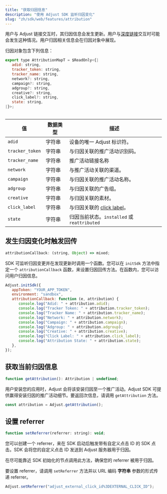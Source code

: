 ```yaml
---
title: "获取归因信息"
description: "使用 Adjust SDK 监听归因变化"
slug: "zh/sdk/web/features/attribution"
---
```


用户与 Adjust 链接交互时，其归因信息会发生更新。用户与[深度链接](https://help.adjust.com/zh/article/deep-links)交互时可能会发生这种情况。用户归因相关信息会在归因对象中展现。

归因对象包含下列信息：

```js
export type AttributionMapT = $ReadOnly<{|
   adid: string,
   tracker_token: string,
   tracker_name: string,
   network?: string,
   campaign?: string,
   adgroup?: string,
   creative?: string,
   click_label?: string,
   state: string,
|}>;
```

<Table>

| 值              | 数据类型 | 描述                                                                          |
| --------------- | -------- | ----------------------------------------------------------------------------- |
| `adid`          | 字符串   | 设备的唯一 Adjust 标识符。                                                    |
| `tracker_token` | 字符串   | 与归因关联的推广活动识别码。                                                  |
| `tracker_name`  | 字符串   | 推广活动链接名称                                                              |
| `network`       | 字符串   | 与推广活动关联的渠道。                                                        |
| `campaign`      | 字符串   | 与归因关联的推广活动名称。                                                    |
| `adgroup`       | 字符串   | 与归因关联的广告组。                                                          |
| `creative`      | 字符串   | 与归因关联的素材。                                                            |
| `click_label`   | 字符串   | 与归因关联的 [click label](https://help.adjust.com/zh/article/user-rewards)。 |
| `state`         | 字符串   | 归因当前状态。`installed` 或 `reattributed`                                   |

</Table>

## 发生归因变化时触发回传

```js
attributionCallback: (string, Object) => mixed;
```

SDK 可监听归因变更并在发现更新时调用一个函数。您可以在 `initSdk` 方法中指定一个 `attributionCallback` 函数，来设置归因回传方法。在函数内，您可以访问用户归因信息。

```js
Adjust.initSdk({
   appToken: "YOUR_APP_TOKEN",
   environment: "sandbox",
   attributionCallback: function (e, attribution) {
      console.log("Adid: " + attribution.adid);
      console.log("Tracker Token: " + attribution.tracker_token);
      console.log("Tracker Name: " + attribution.tracker_name);
      console.log("Network: " + attribution.network);
      console.log("Campaign: " + attribution.campaign);
      console.log("Adgroup: " + attribution.adgroup);
      console.log("Creative: " + attribution.creative);
      console.log("Click Label: " + attribution.click_label);
      console.log("Attribution State: " + attribution.state);
   },
});
```

## 获取当前归因信息

```js
function getAttribution(): Attribution | undefined;
```

用户安装您的应用时，Adjust 会将该安装归因至一个推广活动。Adjust SDK 可提供赢得安装归因的推广活动细节。要返回次信息，请调用 `getAttribution` 方法。

```js
const attribution = Adjust.getAttribution();
```

## 设置 referrer

```js
function setReferrer(referrer: string): void;
```

您可以创建一个 referrer，来在 SDK 启动后触发带有自定义点击 ID 的 SDK 点击。SDK 会将您的自定义点击 ID 发送到 Adjust 服务器用于归因。

<Callout type="important">

在尽可能靠近 SDK 初始化的节点调用此方法，确保您的 referrer 被用于归因。

</Callout>

要设置 referrer，请调用 `setReferrer` 方法并以 URL 编码 **字符串** 参数的形式传递 referrer。

```js
Adjust.setReferrer("adjust_external_click_id%3DEXTERNAL_CLICK_ID");
```
